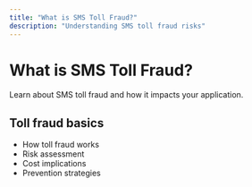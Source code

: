 ```yaml
---
title: "What is SMS Toll Fraud?"
description: "Understanding SMS toll fraud risks"
---
```


# What is SMS Toll Fraud?

Learn about SMS toll fraud and how it impacts your application.

## Toll fraud basics

- How toll fraud works
- Risk assessment
- Cost implications
- Prevention strategies
